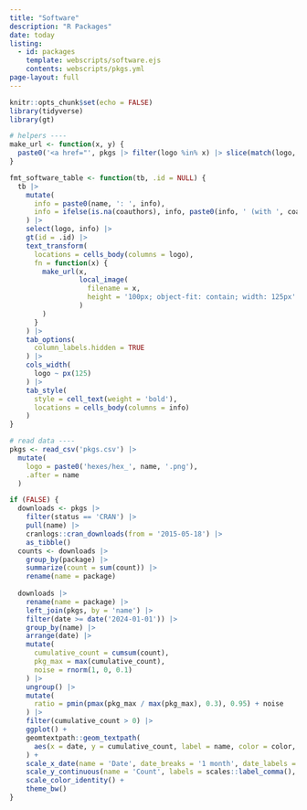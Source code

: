 ```yaml
---
title: "Software"
description: "R Packages"
date: today
listing:
  - id: packages
    template: webscripts/software.ejs
    contents: webscripts/pkgs.yml
page-layout: full
---
```


```r
knitr::opts_chunk$set(echo = FALSE)
library(tidyverse)
library(gt)

# helpers ----
make_url <- function(x, y) {
  paste0('<a href="', pkgs |> filter(logo %in% x) |> slice(match(logo, x)) |> pull(link), '">', y, '</a>')
}

fmt_software_table <- function(tb, .id = NULL) {
  tb |> 
    mutate(
      info = paste0(name, ': ', info),
      info = ifelse(is.na(coauthors), info, paste0(info, ' (with ', coauthors, ')'))
    ) |> 
    select(logo, info) |> 
    gt(id = .id) |> 
    text_transform(
      locations = cells_body(columns = logo),
      fn = function(x) {
        make_url(x,
                 local_image(
                   filename = x,
                   height = '100px; object-fit: contain; width: 125px'
                 )
        )
      }
    ) |>
    tab_options(
      column_labels.hidden = TRUE
    ) |> 
    cols_width(
      logo ~ px(125)
    ) |> 
    tab_style(
      style = cell_text(weight = 'bold'),
      locations = cells_body(columns = info)
    )
}

# read data ----
pkgs <- read_csv('pkgs.csv') |> 
  mutate(
    logo = paste0('hexes/hex_', name, '.png'),
    .after = name
  )

if (FALSE) {
  downloads <- pkgs |>
    filter(status == 'CRAN') |>  
    pull(name) |>
    cranlogs::cran_downloads(from = '2015-05-18') |> 
    as_tibble()
  counts <- downloads |>
    group_by(package) |>
    summarize(count = sum(count)) |>
    rename(name = package)
  
  downloads |> 
    rename(name = package) |> 
    left_join(pkgs, by = 'name') |> 
    filter(date >= date('2024-01-01')) |> 
    group_by(name) |> 
    arrange(date) |> 
    mutate(
      cumulative_count = cumsum(count),
      pkg_max = max(cumulative_count),
      noise = rnorm(1, 0, 0.1)
    ) |> 
    ungroup() |> 
    mutate(
      ratio = pmin(pmax(pkg_max / max(pkg_max), 0.3), 0.95) + noise
    ) |> 
    filter(cumulative_count > 0) |>
    ggplot() +
    geomtextpath::geom_textpath(
      aes(x = date, y = cumulative_count, label = name, color = color, hjust = ratio)
    ) + 
    scale_x_date(name = 'Date', date_breaks = '1 month', date_labels = '%b %Y') +
    scale_y_continuous(name = 'Count', labels = scales::label_comma(), breaks = scales::pretty_breaks()) +
    scale_color_identity() +
    theme_bw()
}
```

::: {#packages}
:::
